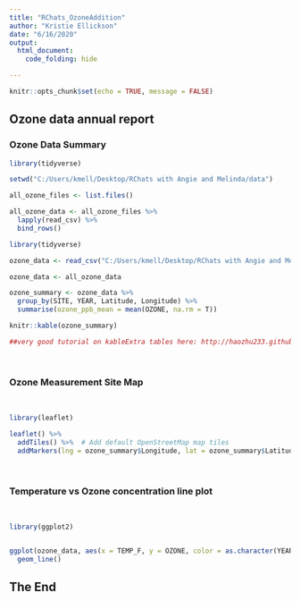 ```yaml
---
title: "RChats_OzoneAddition"
author: "Kristie Ellickson"
date: "6/16/2020"
output: 
  html_document: 
    code_folding: hide

---
```


```r
knitr::opts_chunk$set(echo = TRUE, message = FALSE)
```

## Ozone data annual report


### Ozone Data Summary


```r

library(tidyverse)

setwd("C:/Users/kmell/Desktop/RChats with Angie and Melinda/data")

all_ozone_files <- list.files()

all_ozone_data <- all_ozone_files %>%
  lapply(read_csv) %>%
  bind_rows()

```


```r

library(tidyverse)

ozone_data <- read_csv("C:/Users/kmell/Desktop/RChats with Angie and Melinda/data/ozone_2016.csv")

ozone_data <- all_ozone_data

ozone_summary <- ozone_data %>%
  group_by(SITE, YEAR, Latitude, Longitude) %>%
  summarise(ozone_ppb_mean = mean(OZONE, na.rm = T))

knitr::kable(ozone_summary)

##very good tutorial on kableExtra tables here: http://haozhu233.github.io/kableExtra/awesome_table_in_html.html
```

<br>

### Ozone Measurement Site Map

<br>


```r
library(leaflet)

leaflet() %>%
  addTiles() %>%  # Add default OpenStreetMap map tiles
  addMarkers(lng = ozone_summary$Longitude, lat = ozone_summary$Latitude)


```

<br>

### Temperature vs Ozone concentration line plot

<br>

```r

library(ggplot2)


ggplot(ozone_data, aes(x = TEMP_F, y = OZONE, color = as.character(YEAR))) +
  geom_line()

```

## The End
